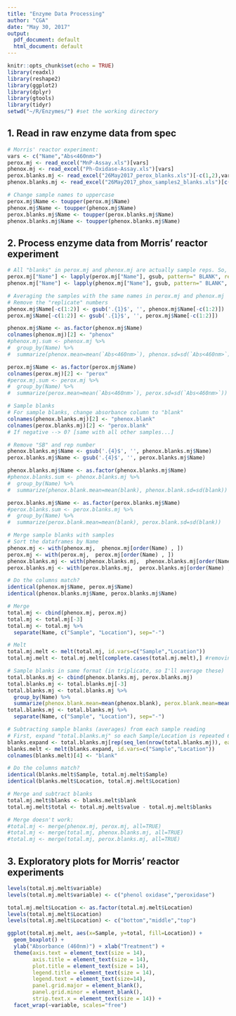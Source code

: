 ```yaml
---
title: "Enzyme Data Processing"
author: "CGA"
date: "May 30, 2017"
output:
  pdf_document: default
  html_document: default
---
```


```r
knitr::opts_chunk$set(echo = TRUE)
library(readxl)
library(reshape2)
library(ggplot2)
library(dplyr)
library(gtools)
library(tidyr)
setwd("~/R/Enzymes/") #set the working directory
```

## 1. Read in raw enzyme data from spec
```r
# Morris' reactor experiment:
vars <- c("Name","Abs<460nm>")
perox.mj <- read_excel("MnP-Assay.xls")[vars]
phenox.mj <- read_excel("Ph-Oxidase-Assay.xls")[vars]
perox.blanks.mj <- read_excel("26May2017_perox_blanks.xls")[-c(1,2),vars]
phenox.blanks.mj <- read_excel("26May2017_phox_samples2_blanks.xls")[c(75:110),vars] #deleting the re-run samples

# Change sample names to uppercase
perox.mj$Name <- toupper(perox.mj$Name)
phenox.mj$Name <- toupper(phenox.mj$Name)
perox.blanks.mj$Name <- toupper(perox.blanks.mj$Name)
phenox.blanks.mj$Name <- toupper(phenox.blanks.mj$Name)

```

## 2. Process enzyme data from Morris' reactor experiment
```r
# All "blanks" in perox.mj and phenox.mj are actually sample reps. So, delete "blank" and calculate average for each sample.
perox.mj["Name"] <- lapply(perox.mj["Name"], gsub, pattern=" BLANK", replacement="", fixed=TRUE)
phenox.mj["Name"] <- lapply(phenox.mj["Name"], gsub, pattern=" BLANK", replacement="", fixed=TRUE)

# Averaging the samples with the same names in perox.mj and phenox.mj
# Remove the "replicate" numbers
phenox.mj$Name[-c(1:2)] <- gsub('.{1}$', '', phenox.mj$Name[-c(1:2)])
perox.mj$Name[-c(1:2)] <- gsub('.{1}$', '', perox.mj$Name[-c(1:2)])

phenox.mj$Name <- as.factor(phenox.mj$Name)
colnames(phenox.mj)[2] <- "phenox"
#phenox.mj.sum <- phenox.mj %>%
#  group_by(Name) %>%
#  summarize(phenox.mean=mean(`Abs<460nm>`), phenox.sd=sd(`Abs<460nm>`))

perox.mj$Name <- as.factor(perox.mj$Name)
colnames(perox.mj)[2] <- "perox"
#perox.mj.sum <- perox.mj %>% 
#  group_by(Name) %>%
#  summarize(perox.mean=mean(`Abs<460nm>`), perox.sd=sd(`Abs<460nm>`))

# Sample blanks
# For sample blanks, change absorbance column to "blank"
colnames(phenox.blanks.mj)[2] <- "phenox.blank"
colnames(perox.blanks.mj)[2] <- "perox.blank"
# If negative --> 0? [same with all other samples...]

# Remove "SB" and rep number
phenox.blanks.mj$Name <- gsub('.{4}$', '', phenox.blanks.mj$Name)
perox.blanks.mj$Name <- gsub('.{4}$', '', perox.blanks.mj$Name)

phenox.blanks.mj$Name <- as.factor(phenox.blanks.mj$Name)
#phenox.blanks.sum <- phenox.blanks.mj %>% 
#  group_by(Name) %>%
#  summarize(phenox.blank.mean=mean(blank), phenox.blank.sd=sd(blank))

perox.blanks.mj$Name <- as.factor(perox.blanks.mj$Name)
#perox.blanks.sum <- perox.blanks.mj %>% 
#  group_by(Name) %>%
#  summarize(perox.blank.mean=mean(blank), perox.blank.sd=sd(blank))

# Merge sample blanks with samples
# Sort the dataframes by Name
phenox.mj <- with(phenox.mj,  phenox.mj[order(Name) , ])
perox.mj <- with(perox.mj,  perox.mj[order(Name) , ])
phenox.blanks.mj <- with(phenox.blanks.mj,  phenox.blanks.mj[order(Name) , ])
perox.blanks.mj <- with(perox.blanks.mj,  perox.blanks.mj[order(Name) , ])

# Do the columns match?
identical(phenox.mj$Name, perox.mj$Name)
identical(phenox.blanks.mj$Name, perox.blanks.mj$Name)

# Merge
total.mj <- cbind(phenox.mj, perox.mj)
total.mj <- total.mj[-3]
total.mj <- total.mj %>%
  separate(Name, c("Sample", "Location"), sep="-")

# Melt
total.mj.melt <- melt(total.mj, id.vars=c("Sample","Location"))
total.mj.melt <- total.mj.melt[complete.cases(total.mj.melt),] #removing substrate and buffer blanks

# Sample blanks in same format (in triplicate, so I'll average these)
total.blanks.mj <- cbind(phenox.blanks.mj, perox.blanks.mj)
total.blanks.mj <- total.blanks.mj[-3]
total.blanks.mj <- total.blanks.mj %>% 
  group_by(Name) %>%
  summarize(phenox.blank.mean=mean(phenox.blank), perox.blank.mean=mean(perox.blank))
total.blanks.mj <- total.blanks.mj %>%
  separate(Name, c("Sample", "Location"), sep="-")

# Subtracting sample blanks (averages) from each sample reading
# First, expand "total.blanks.mj" so each Sample/Location is repeated 6 times
blanks.expand <- total.blanks.mj[rep(seq_len(nrow(total.blanks.mj)), each=6),]
blanks.melt <- melt(blanks.expand, id.vars=c("Sample","Location"))
colnames(blanks.melt)[4] <- "blank"

# Do the columns match?
identical(blanks.melt$Sample, total.mj.melt$Sample)
identical(blanks.melt$Location, total.mj.melt$Location)

# Merge and subtract blanks
total.mj.melt$blanks <- blanks.melt$blank
total.mj.melt$total <- total.mj.melt$value - total.mj.melt$blanks

# Merge doesn't work:
#total.mj <- merge(phenox.mj, perox.mj, all=TRUE)
#total.mj <- merge(total.mj, phenox.blanks.mj, all=TRUE)
#total.mj <- merge(total.mj, perox.blanks.mj, all=TRUE)

```

## 3. Exploratory plots for Morris' reactor experiments
```r
levels(total.mj.melt$variable)
levels(total.mj.melt$variable) <- c("phenol oxidase","peroxidase")

total.mj.melt$Location <- as.factor(total.mj.melt$Location)
levels(total.mj.melt$Location)
levels(total.mj.melt$Location) <- c("bottom","middle","top")

ggplot(total.mj.melt, aes(x=Sample, y=total, fill=Location)) +
  geom_boxplot() +
  ylab("Absorbance (460nm)") + xlab("Treatment") +
  theme(axis.text = element_text(size = 14),
        axis.title = element_text(size = 14),
        plot.title = element_text(size = 14),
        legend.title = element_text(size = 14),
        legend.text = element_text(size=14),
        panel.grid.major = element_blank(),
        panel.grid.minor = element_blank(),
        strip.text.x = element_text(size = 14)) +
  facet_wrap(~variable, scales="free")

```